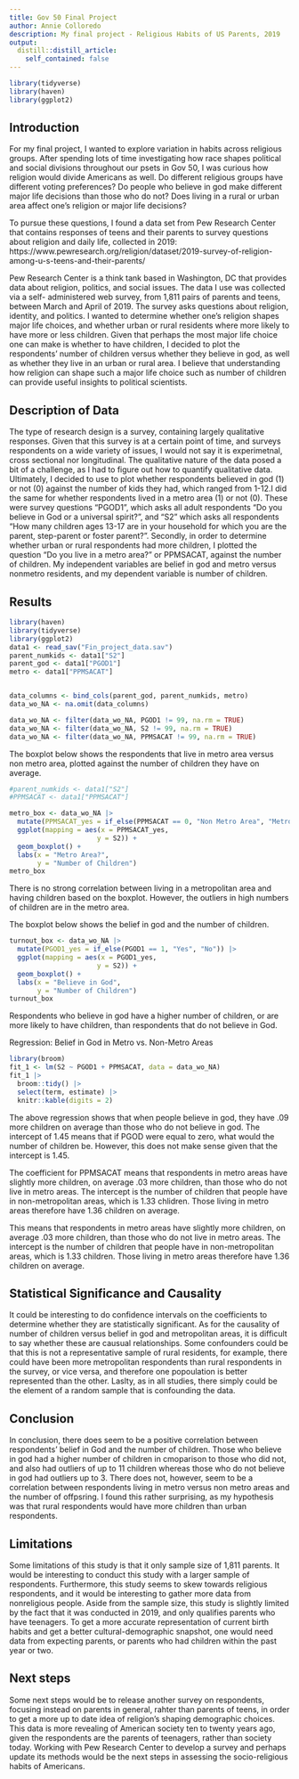 ```yaml
---
title: Gov 50 Final Project
author: Annie Colloredo
description: My final project - Religious Habits of US Parents, 2019
output:
  distill::distill_article:
    self_contained: false
---
```

```r
library(tidyverse)
library(haven)
library(ggplot2)
```

## Introduction 
For my final project, I wanted to explore variation in habits across religious groups. After spending lots of time investigating how race shapes political and social divisions throughout our psets in Gov 50, I was curious how religion would divide Americans as well. Do different religious groups have different voting preferences? Do people who believe in god make different major life decisions than those who do not? Does living in a rural or urban area affect one's religion or major life decisions? 

To pursue these questions, I found a data set from Pew Research Center that contains responses of teens and their parents to survey questions about religion and daily life, collected in 2019: https://www.pewresearch.org/religion/dataset/2019-survey-of-religion-among-u-s-teens-and-their-parents/ 

Pew Research Center is a think tank based in Washington, DC that provides  data about religion, politics, and social issues. The data I use was collected via a self- administered web survey, from 1,811 pairs of parents and teens, between March and April of 2019. The survey asks questions about religion, identity, and politics. I wanted to determine whether one's religion shapes major life choices, and whether urban or rural residents where more likely to have more or less children. Given that perhaps the most major life choice one can make is whether to have children, I decided to plot the respondents' number of children versus whether they believe in god, as well as whether they live in an urban or rural area. I believe that understanding how religion can shape such a major life choice such as number of children can provide useful insights to political scientists. 

## Description of Data
The type of research design is a survey, containing largely qualitative responses. Given that this survey is at a certain point of time, and surveys respondents on a wide variety of issues, I would not say it is experimetnal, cross sectional nor longitudinal. The qualitative nature of the data  posed a bit of a challenge, as I had to figure out how to quantify qualitative data. Ultimately, I decided to use to plot whether respondents believed in god (1) or not (0) against the number of kids they had, which ranged from 1-12.I did the same for whether respondents lived in a metro area (1) or not (0). These were survey questions "PGOD1", which asks all adult respondents "Do you believe in God or a universal spirit?", and "S2" which asks all respondents "How many children ages 13-17 are in your household for which you are the parent, step-parent or foster parent?". Secondly, in order to determine whether urban or rural respondents had more children, I plotted the question "Do you live in a metro area?" or PPMSACAT, against the number of children. My independent variables are belief in god and metro versus nonmetro residents, and my dependent variable is number of children. 

## Results 
```r
library(haven)
library(tidyverse)
library(ggplot2)
data1 <- read_sav("Fin_project_data.sav")
parent_numkids <- data1["S2"]
parent_god <- data1["PGOD1"]
metro <- data1["PPMSACAT"]


data_columns <- bind_cols(parent_god, parent_numkids, metro)
data_wo_NA <- na.omit(data_columns)

data_wo_NA <- filter(data_wo_NA, PGOD1 != 99, na.rm = TRUE)
data_wo_NA <- filter(data_wo_NA, S2 != 99, na.rm = TRUE)
data_wo_NA <- filter(data_wo_NA, PPMSACAT != 99, na.rm = TRUE)
```

The boxplot below shows the respondents that live in metro area versus non metro area, plotted against the number of children they have on average.
```r
#parent_numkids <- data1["S2"]
#PPMSACAT <- data1["PPMSACAT"]

metro_box <- data_wo_NA |>
  mutate(PPMSACAT_yes = if_else(PPMSACAT == 0, "Non Metro Area", "Metro Area")) |>
  ggplot(mapping = aes(x = PPMSACAT_yes,
                      y = S2)) + 
  geom_boxplot() +
  labs(x = "Metro Area?", 
       y = "Number of Children") 
metro_box
```
There is no strong correlation between living in a metropolitan area and having children based on the boxplot. However, the outliers in high numbers of children are in the metro area. 


The boxplot below shows the belief in god and the number of children. 
```r
turnout_box <- data_wo_NA |>
  mutate(PGOD1_yes = if_else(PGOD1 == 1, "Yes", "No")) |>
  ggplot(mapping = aes(x = PGOD1_yes,
                      y = S2)) + 
  geom_boxplot() +
  labs(x = "Believe in God", 
       y = "Number of Children") 
turnout_box
```
Respondents who believe in god have a higher number of children, or are more likely to have children, than respondents that do not believe in God. 

Regression: Belief in God in Metro vs. Non-Metro Areas
```r
library(broom)
fit_1 <- lm(S2 ~ PGOD1 + PPMSACAT, data = data_wo_NA)
fit_1 |>
  broom::tidy() |>
  select(term, estimate) |>  
  knitr::kable(digits = 2)
```
The above regression shows that when people believe in god, they have .09 more children on average than those who do not believe in god. The intercept of 1.45 means that if PGOD were equal to zero, what would the number of children be. However, this does not make sense given that the intercept is 1.45.  

The coefficient for PPMSACAT means that respondents in metro areas have slightly more children, on average .03 more children, than those who do not live in metro areas. The intercept is the number of children that people have in non-metropolitan areas, which is 1.33 chlidren. Those living in metro areas therefore have 1.36 children on average. 

This means that respondents in metro areas have slightly more children, on average .03 more children, than those who do not live in metro areas. The intercept is the number of children that people have in non-metropolitan areas, which is 1.33 children. Those living in metro areas therefore have 1.36 children on average. 

## Statistical Significance and Causality
It could  be interesting to do confidence intervals on the coefficients to determine whether they are statistically significant. As for the causality of number of children versus belief in god and metropolitan areas, it is difficult to say whether these are causual relationships. Some confounders could be that this is not a representative sample of rural residents, for example, there could have been more metropolitan respondents than rural respondents in the survey, or vice versa, and therefore one popoulation is better represented than the other. Laslty, as in all studies, there simply could be the element of a random sample that is confounding the data. 

## Conclusion 
In conclusion, there does seem to be a positive correlation between respondents' belief in God and the number of children. Those who believe in god had a higher number of children in cmoparison to those who did not, and also had outliers of up to 11 children whereas those who do not believe in god had outliers up to 3. There does not, however, seem to be a correlation between respondents living in metro versus non metro areas and the number of offpsring. I found this rather surprising, as my hypothesis was that rural respondents would have more children than urban respondents. 

## Limitations
Some limitations of this study is that it only sample size of 1,811 parents. It would be interesting to conduct this study with a larger sample of respondents. Furthermore, this study seems to skew towards religious respondents, and it would be interesting to gather more data from nonreligious people. Aside from the sample size, this study is slightly limited by the fact that it was conducted in 2019, and only qualifies parents who have teenagers. To get a more accurate representation of current birth habits and get a better cultural-demographic snapshot, one would need data from expecting parents, or parents who had children within the past year or two. 

## Next steps
Some next steps would be to release another survey on respondents, focusing instead on parents in general, rahter than parents of teens, in order to get a more up to date idea of religion's shaping demographic choices. This data is more revealing of American society ten to twenty years ago, given the respondents are the parents of teenagers, rather than society today. Working with Pew Research Center to develop a survey and perhaps update its methods would be the next steps in assessing the socio-religious habits of Americans. 